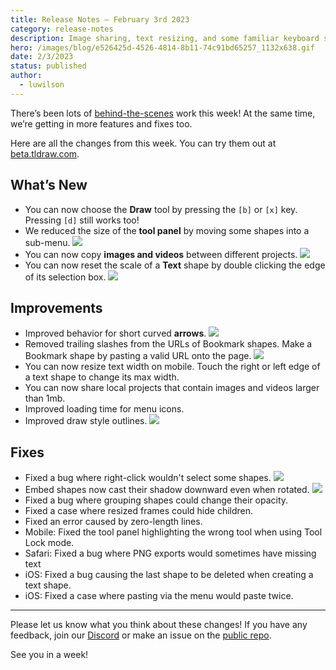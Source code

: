 ```yaml
---
title: Release Notes – February 3rd 2023
category: release-notes
description: Image sharing, text resizing, and some familiar keyboard shortcuts.
hero: /images/blog/e526425d-4526-4814-8b11-74c91bd65257_1132x638.gif
date: 2/3/2023
status: published
author:
  - luwilson
---
```


There’s been lots of [behind-the-scenes](https://twitter.com/tldraw/status/1617931796968263680) work this week! At the same time, we’re getting in more features and fixes too.

Here are all the changes from this week. You can try them out at [beta.tldraw.com](https://beta.tldraw.com).

## What’s New

- You can now choose the **Draw** tool by pressing the `[b]` or `[x]` key. Pressing `[d]` still works too!
- We reduced the size of the **tool panel** by moving some shapes into a sub-menu.
  ![](/images/blog/91d531ca-285a-41c2-a5df-2c521ab2c8a2_1520x1048.png)
- You can now copy **images and videos** between different projects.
  ![](/images/blog/49318823-9ef1-4f45-9ead-58ddaa42f1ae_1132x636.gif)
- You can now reset the scale of a **Text** shape by double clicking the edge of its selection box.
  ![](/images/blog/09b1f602-ab3c-480b-b7db-f71a88e84d56_1132x636.gif)

## Improvements

- Improved behavior for short curved **arrows**.
  ![](/images/blog/e526425d-4526-4814-8b11-74c91bd65257_1132x638.gif)
- Removed trailing slashes from the URLs of Bookmark shapes. Make a Bookmark shape by pasting a valid URL onto the page.
  ![](/images/blog/000256d6-e0b6-47be-ae2e-cbcdda1912e5_1698x902.png)
- You can now resize text width on mobile. Touch the right or left edge of a text shape to change its max width.
- You can now share local projects that contain images and videos larger than 1mb.
- Improved loading time for menu icons.
- Improved draw style outlines.
  ![](/images/blog/9d20bb65-3162-4e4a-9b76-318a3a731029_1132x638.gif)

## Fixes

- Fixed a bug where right-click wouldn't select some shapes.
  ![](/images/blog/398a0214-fe53-4a47-88f5-2e85477c8be7_722x406.gif)
- Embed shapes now cast their shadow downward even when rotated.
  ![](/images/blog/ea6f76d5-cd55-4c75-a24a-4534f2d522f9_722x406.gif)
- Fixed a bug where grouping shapes could change their opacity.
- Fixed a case where resized frames could hide children.
- Fixed an error caused by zero-length lines.
- Mobile: Fixed the tool panel highlighting the wrong tool when using Tool Lock mode.
- Safari: Fixed a bug where PNG exports would sometimes have missing text
- iOS: Fixed a bug causing the last shape to be deleted when creating a text shape.
- iOS: Fixed a case where pasting via the menu would paste twice.

---

Please let us know what you think about these changes! If you have any feedback, join our [Discord](https://discord.com/invite/s4FXZ6fppJ) or make an issue on the [public repo](https://github.com/tldraw/tldraw-beta).

See you in a week!
